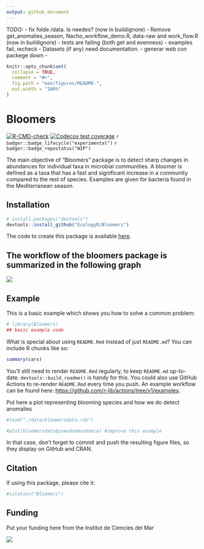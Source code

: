 ```yaml
---
output: github_document
---
```


TODO:
- fix folde /data. Is needes? (now in buildignore)
- Remove get_anomalies_season, Nacho_workflow_demo.R, data-raw
 and work_flow.R (now in buildignore)
- tests are failing (both get and evenness)
- examples fail, recheck
- Datasets (if any) need documentation.
- generar web con packege down
- 


<!-- README.md is generated from README.Rmd. Please edit that file -->

```r
knitr::opts_chunk$set(
  collapse = TRUE,
  comment = "#>",
  fig.path = "man/figures/README-",
  out.width = "100%"
)
```

# Bloomers

<!-- badges: start -->
[![R-CMD-check](https://github.com/EcologyR/templateRpackage/actions/workflows/R-CMD-check.yaml/badge.svg)](https://github.com/EcologyR/templateRpackage/actions/workflows/R-CMD-check.yaml)
[![Codecov test coverage](https://codecov.io/gh/EcologyR/templateRpackage/branch/master/graph/badge.svg)](https://app.codecov.io/gh/EcologyR/templateRpackage?branch=master)
`r badger::badge_lifecycle("experimental")`
`r badger::badge_repostatus("WIP")`
<!-- `r badger::badge_codefactor("ecologyr/templaterpackage")` -->
<!-- badges: end -->

The main objective of "Bloomers" package is to detect sharp changes in abundances for individual taxa in microbial communities. A bloomer is defined as a taxa that has a fast and significant increase in a community compared to the rest of species. Examples are given for bacteria found in the Mediterranean season. 

## Installation

``` r
# install.packages("devtools")
devtools::install_github("EcologyR/Bloomers")
```

The code to create this package is available [here](https://github.com/EcologyR/Bloomers).

## The workflow of the bloomers package is summarized in the following graph

![](vignettes/shceme_bloomers_pk.png)

## Example

This is a basic example which shows you how to solve a common problem:

```r
# library(Bloomers)
## basic example code

```

What is special about using `README.Rmd` instead of just `README.md`? You can include R chunks like so:

```r
summary(cars)
```

You'll still need to render `README.Rmd` regularly, to keep `README.md` up-to-date. `devtools::build_readme()` is handy for this. You could also use GitHub Actions to re-render `README.Rmd` every time you push. An example workflow can be found here: <https://github.com/r-lib/actions/tree/v1/examples>.

Put here a plot representing blooming species and how we do detect anomalies

```r
#load("./data/bloomersdata.rda")

#plot(bloomersdata$pseudoabundance) #improve this example 

```

In that case, don't forget to commit and push the resulting figure files, so they display on GitHub and CRAN.

## Citation

If using this package, please cite it:

```r
#citation("Bloomers")
```


## Funding

Put your funding here from the Institut de Ciencies del Mar


![](vignettes/ICM-logotip.jpg)

